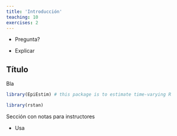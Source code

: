```yaml
---
title: 'Introducción'
teaching: 10
exercises: 2
---
```


:::::::::::::::::::::::::::::::::::::: questions 

- Pregunta?

::::::::::::::::::::::::::::::::::::::::::::::::

::::::::::::::::::::::::::::::::::::: objectives

- Explicar

::::::::::::::::::::::::::::::::::::::::::::::::

## Título

Bla

```r
library(EpiEstim) # this package is to estimate time-varying R
```

```r
library(rstan)
```


:::::::::::::::::::::::::::::::::::::::::::::::::::::::::::::::::::: instructor

Sección con notas para instructores

::::::::::::::::::::::::::::::::::::::::::::::::::::::::::::::::::::::::::::::::

::::::::::::::::::::::::::::::::::::: keypoints 

- Usa

::::::::::::::::::::::::::::::::::::::::::::::::

